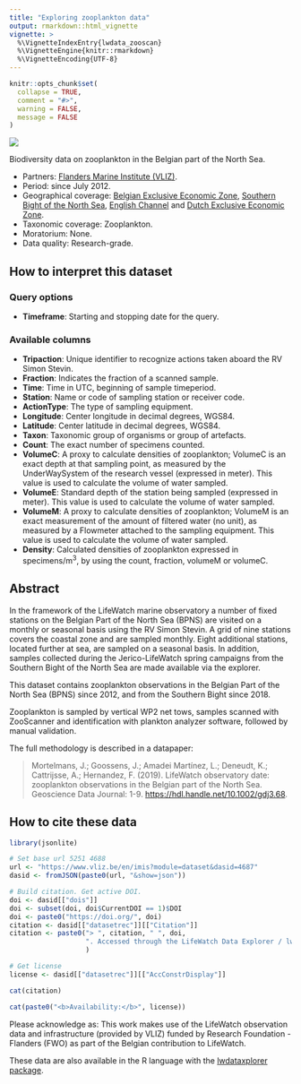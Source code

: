 ```yaml
---
title: "Exploring zooplankton data"
output: rmarkdown::html_vignette
vignette: >
  %\VignetteIndexEntry{lwdata_zooscan}
  %\VignetteEngine{knitr::rmarkdown}
  %\VignetteEncoding{UTF-8}
---
```


```r
knitr::opts_chunk$set(
  collapse = TRUE,
  comment = "#>",
  warning = FALSE,
  message = FALSE
)
```

<img src='Figure2_ComparingVanginderdeuren_Lifewatch_NEW.jpg' class='rightimg'  />

Biodiversity data on zooplankton in the Belgian part of the North Sea.

- Partners: [Flanders Marine Institute (VLIZ)](https://www.vliz.be/en/imis?module=institute&insid=36).
- Period: since July 2012.
- Geographical coverage: [Belgian Exclusive Economic Zone](https://www.marineregions.org/gazetteer.php?p=details&id=3293), [Southern Bight of the North Sea](https://marineregions.org/gazetteer.php?p=details&id=2399), [English Channel](https://marineregions.org/gazetteer.php?p=details&id=2389) and [Dutch Exclusive Economic Zone](https://marineregions.org/gazetteer.php?p=details&id=5668).
- Taxonomic coverage: Zooplankton.
- Moratorium: None.
- Data quality: Research-grade.
 
## How to interpret this dataset
 
### Query options
* **Timeframe**: Starting and stopping date for the query.
 
### Available columns
* **Tripaction**: Unique identifier to recognize actions taken aboard the RV Simon Stevin.
* **Fraction**: Indicates the fraction of a scanned sample.
* **Time**: Time in UTC, beginning of sample timeperiod.
* **Station**: Name or code of sampling station or receiver code.
* **ActionType**: The type of sampling equipment.
* **Longitude**: Center longitude in decimal degrees, WGS84.
* **Latitude**: Center latitude in decimal degrees, WGS84.
* **Taxon**: Taxonomic group of organisms or group of artefacts.
* **Count**: The exact number of specimens counted.
* **VolumeC**: A proxy to calculate densities of zooplankton; VolumeC is an exact depth at that sampling point, as measured by the UnderWaySystem of the research vessel (expressed in meter). This value is used to calculate the volume of water sampled.
* **VolumeE**: Standard depth of the station being sampled (expressed in meter). This value is used to calculate the volume of water sampled.
* **VolumeM**: A proxy to calculate densities of zooplankton; VolumeM is an exact measurement of the amount of filtered water (no unit), as measured by a Flowmeter attached to the sampling equipment. This value is used to calculate the volume of water sampled.
* **Density**: Calculated densities of zooplankton expressed in specimens/m<sup>3</sup>, by using the count, fraction, volumeM or volumeC.

## Abstract

In the framework of the LifeWatch marine  observatory a number of fixed stations on the Belgian Part of the North  Sea (BPNS) are visited on a monthly or seasonal basis using the RV Simon Stevin. A grid of nine stations covers the coastal zone and are sampled monthly. Eight additional stations, located further at sea, are sampled on a seasonal basis. In addition, samples collected during the  Jerico-LifeWatch spring campaigns from the Southern Bight of the North Sea are made available via the explorer. 

This dataset contains  zooplankton observations in the Belgian Part of the North Sea (BPNS)  since 2012, and from the Southern Bight since 2018.  

Zooplankton is  sampled by vertical WP2 net tows, samples scanned with ZooScanner and  identification with plankton analyzer software, followed by manual validation.

The full methodology is described in a datapaper:  

> Mortelmans, J.; Goossens, J.; Amadei Martínez, L.; Deneudt, K.;  Cattrijsse, A.; Hernandez, F. (2019). LifeWatch observatory date:  zooplankton observations in the Belgian part of the North Sea.  Geoscience Data Journal: 1-9. [https://hdl.handle.net/10.1002/gdj3.68](https://hdl.handle.net/10.1002/gdj3.68).

## How to cite these data

```r
library(jsonlite)

# Set base url 5251 4688
url <- "https://www.vliz.be/en/imis?module=dataset&dasid=4687"
dasid <- fromJSON(paste0(url, "&show=json"))

# Build citation. Get active DOI.
doi <- dasid[["dois"]]
doi <- subset(doi, doi$CurrentDOI == 1)$DOI
doi <- paste0("https://doi.org/", doi)
citation <- dasid[["datasetrec"]][["Citation"]]
citation <- paste0("> ", citation, " ", doi, 
                   ". Accessed through the LifeWatch Data Explorer / lwdataexplorer R package."
                   )

# Get license
license <- dasid[["datasetrec"]][["AccConstrDisplay"]]
```

```r
cat(citation)
```

```r
cat(paste0("<b>Availability:</b>", license))
```

Please acknowledge as: This work makes use of the LifeWatch observation data and infrastructure (provided by VLIZ) funded by Research Foundation - Flanders (FWO) as part of the Belgian contribution to LifeWatch.

These data are also available in the R language with the [lwdataxplorer package](https://lifewatch.github.io/lwdataexplorer/).
